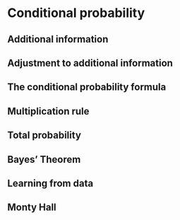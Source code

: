 # Conditional probability

## Additional information

## Adjustment to additional information

## The conditional probability formula

## Multiplication rule

## Total probability

## Bayes' Theorem

## Learning from data

## Monty Hall 